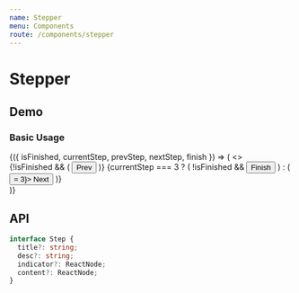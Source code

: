 ```yaml
---
name: Stepper
menu: Components
route: /components/stepper
---
```





# Stepper

## Demo

### Basic Usage

<Playground>
  <StepperDemo>
    {({ isFinished, currentStep, prevStep, nextStep, finish }) => (
      <>
        <Stepper
          isFinished={isFinished}
          currentStep={currentStep}
          steps={[
            {
              title: 'Code It',
              desc: faker.lorem.sentences(2),
              content: faker.lorem.paragraphs(5),
            },
            {
              title: 'Merge It',
              desc: faker.lorem.sentences(3),
              content: faker.lorem.paragraphs(4),
            },
            {
              title: 'Ship It',
              desc: faker.lorem.sentences(2),
              content: faker.lorem.paragraphs(6),
            },
          ]}
        />
        <div
          style={{
            width: '100%',
            display: 'flex',
            justifyContent: 'space-between',
            marginTop: 20,
          }}
        >
          {!isFinished && (
            <Button onClick={prevStep} isDisabled={currentStep <= 1}>
              Prev
            </Button>
          )}
          {currentStep === 3 ? (
            !isFinished && <Button onClick={finish}>Finish</Button>
          ) : (
            <Button onClick={nextStep} isDisabled={currentStep >= 3}>
              Next
            </Button>
          )}
        </div>
      </>
    )}
  </StepperDemo>
</Playground>

## API

<Props of={Stepper} />

```ts
interface Step {
  title?: string;
  desc?: string;
  indicator?: ReactNode;
  content?: ReactNode;
}
```
